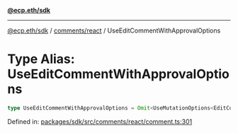 [**@ecp.eth/sdk**](../../../index.mdx)

***

[@ecp.eth/sdk](/sdk-reference/index.mdx) / [comments/react](/sdk-reference/comments/react/index.mdx) / UseEditCommentWithApprovalOptions

# Type Alias: UseEditCommentWithApprovalOptions

```ts
type UseEditCommentWithApprovalOptions = Omit<UseMutationOptions<EditCommentWithApprovalResult, Error, UseEditCommentWithApprovalParams>, "mutationFn">;
```

Defined in: [packages/sdk/src/comments/react/comment.ts:301](https://github.com/ecp-eth/comments-monorepo/blob/main/packages/sdk/src/comments/react/comment.ts#L301)
